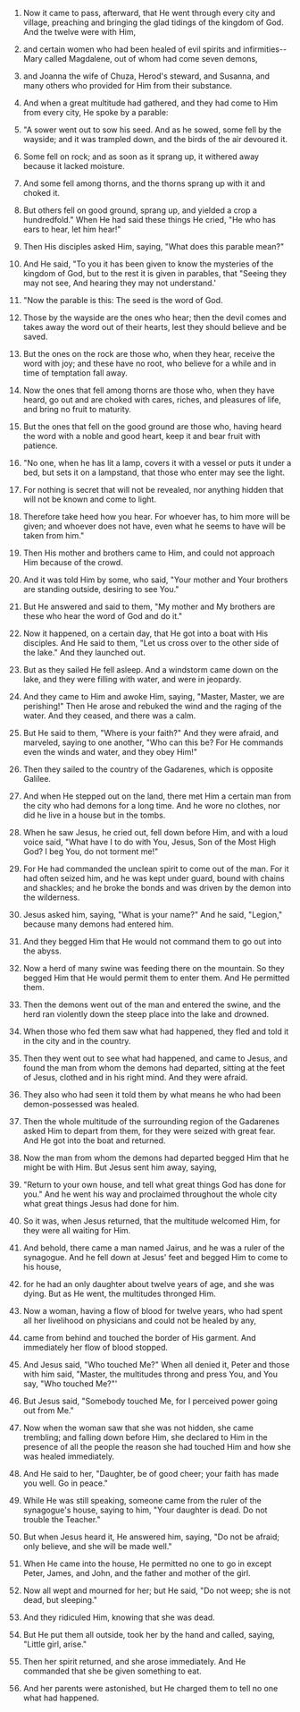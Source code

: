 
1. Now it came to pass, afterward, that He went through every city and village, preaching and bringing the glad tidings of the kingdom of God. And the twelve were with Him,

2. and certain women who had been healed of evil spirits and infirmities--Mary called Magdalene, out of whom had come seven demons,

3. and Joanna the wife of Chuza, Herod's steward, and Susanna, and many others who provided for Him from their substance.

4. And when a great multitude had gathered, and they had come to Him from every city, He spoke by a parable:

5. "A sower went out to sow his seed. And as he sowed, some fell by the wayside; and it was trampled down, and the birds of the air devoured it.

6. Some fell on rock; and as soon as it sprang up, it withered away because it lacked moisture.

7. And some fell among thorns, and the thorns sprang up with it and choked it.

8. But others fell on good ground, sprang up, and yielded a crop a hundredfold." When He had said these things He cried, "He who has ears to hear, let him hear!"

9. Then His disciples asked Him, saying, "What does this parable mean?"

10. And He said, "To you it has been given to know the mysteries of the kingdom of God, but to the rest it is given in parables, that "Seeing they may not see, And hearing they may not understand.'

11. "Now the parable is this: The seed is the word of God.

12. Those by the wayside are the ones who hear; then the devil comes and takes away the word out of their hearts, lest they should believe and be saved.

13. But the ones on the rock are those who, when they hear, receive the word with joy; and these have no root, who believe for a while and in time of temptation fall away.

14. Now the ones that fell among thorns are those who, when they have heard, go out and are choked with cares, riches, and pleasures of life, and bring no fruit to maturity.

15. But the ones that fell on the good ground are those who, having heard the word with a noble and good heart, keep it and bear fruit with patience.

16. "No one, when he has lit a lamp, covers it with a vessel or puts it under a bed, but sets it on a lampstand, that those who enter may see the light.

17. For nothing is secret that will not be revealed, nor anything hidden that will not be known and come to light.

18. Therefore take heed how you hear. For whoever has, to him more will be given; and whoever does not have, even what he seems to have will be taken from him."

19. Then His mother and brothers came to Him, and could not approach Him because of the crowd.

20. And it was told Him by some, who said, "Your mother and Your brothers are standing outside, desiring to see You."

21. But He answered and said to them, "My mother and My brothers are these who hear the word of God and do it."

22. Now it happened, on a certain day, that He got into a boat with His disciples. And He said to them, "Let us cross over to the other side of the lake." And they launched out.

23. But as they sailed He fell asleep. And a windstorm came down on the lake, and they were filling with water, and were in jeopardy.

24. And they came to Him and awoke Him, saying, "Master, Master, we are perishing!" Then He arose and rebuked the wind and the raging of the water. And they ceased, and there was a calm.

25. But He said to them, "Where is your faith?" And they were afraid, and marveled, saying to one another, "Who can this be? For He commands even the winds and water, and they obey Him!"

26. Then they sailed to the country of the Gadarenes, which is opposite Galilee.

27. And when He stepped out on the land, there met Him a certain man from the city who had demons for a long time. And he wore no clothes, nor did he live in a house but in the tombs.

28. When he saw Jesus, he cried out, fell down before Him, and with a loud voice said, "What have I to do with You, Jesus, Son of the Most High God? I beg You, do not torment me!"

29. For He had commanded the unclean spirit to come out of the man. For it had often seized him, and he was kept under guard, bound with chains and shackles; and he broke the bonds and was driven by the demon into the wilderness.

30. Jesus asked him, saying, "What is your name?" And he said, "Legion," because many demons had entered him.

31. And they begged Him that He would not command them to go out into the abyss.

32. Now a herd of many swine was feeding there on the mountain. So they begged Him that He would permit them to enter them. And He permitted them.

33. Then the demons went out of the man and entered the swine, and the herd ran violently down the steep place into the lake and drowned.

34. When those who fed them saw what had happened, they fled and told it in the city and in the country.

35. Then they went out to see what had happened, and came to Jesus, and found the man from whom the demons had departed, sitting at the feet of Jesus, clothed and in his right mind. And they were afraid.

36. They also who had seen it told them by what means he who had been demon-possessed was healed.

37. Then the whole multitude of the surrounding region of the Gadarenes asked Him to depart from them, for they were seized with great fear. And He got into the boat and returned.

38. Now the man from whom the demons had departed begged Him that he might be with Him. But Jesus sent him away, saying,

39. "Return to your own house, and tell what great things God has done for you." And he went his way and proclaimed throughout the whole city what great things Jesus had done for him.

40. So it was, when Jesus returned, that the multitude welcomed Him, for they were all waiting for Him.

41. And behold, there came a man named Jairus, and he was a ruler of the synagogue. And he fell down at Jesus' feet and begged Him to come to his house,

42. for he had an only daughter about twelve years of age, and she was dying. But as He went, the multitudes thronged Him.

43. Now a woman, having a flow of blood for twelve years, who had spent all her livelihood on physicians and could not be healed by any,

44. came from behind and touched the border of His garment. And immediately her flow of blood stopped.

45. And Jesus said, "Who touched Me?" When all denied it, Peter and those with him said, "Master, the multitudes throng and press You, and You say, "Who touched Me?"'

46. But Jesus said, "Somebody touched Me, for I perceived power going out from Me."

47. Now when the woman saw that she was not hidden, she came trembling; and falling down before Him, she declared to Him in the presence of all the people the reason she had touched Him and how she was healed immediately.

48. And He said to her, "Daughter, be of good cheer; your faith has made you well. Go in peace."

49. While He was still speaking, someone came from the ruler of the synagogue's house, saying to him, "Your daughter is dead. Do not trouble the Teacher."

50. But when Jesus heard it, He answered him, saying, "Do not be afraid; only believe, and she will be made well."

51. When He came into the house, He permitted no one to go in except Peter, James, and John, and the father and mother of the girl.

52. Now all wept and mourned for her; but He said, "Do not weep; she is not dead, but sleeping."

53. And they ridiculed Him, knowing that she was dead.

54. But He put them all outside, took her by the hand and called, saying, "Little girl, arise."

55. Then her spirit returned, and she arose immediately. And He commanded that she be given something to eat.

56. And her parents were astonished, but He charged them to tell no one what had happened.


